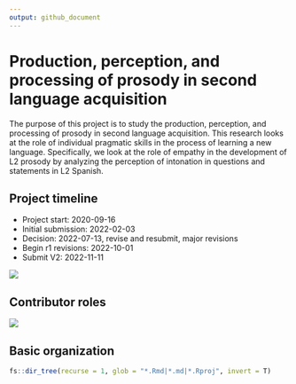 ```yaml
---
output: github_document
---
```


# Production, perception, and processing of prosody in second language acquisition

The purpose of this project is to study the production, perception, and processing of prosody in second language acquisition. This research looks at the role of individual pragmatic skills in the process of learning a new language. Specifically, we look at the role of empathy in the development of L2 prosody by analyzing the perception of intonation in questions and statements in L2 Spanish.

## Project timeline

- Project start: 2020-09-16
- Initial submission: 2022-02-03
- Decision: 2022-07-13, revise and resubmit, major revisions 
- Begin r1 revisions: 2022-10-01
- Submit V2: 2022-11-11


![](./figs/project_timeline.png)

## Contributor roles

![](./figs/project_contributors.png)

## Basic organization

```r
fs::dir_tree(recurse = 1, glob = "*.Rmd|*.md|*.Rproj", invert = T)
```
